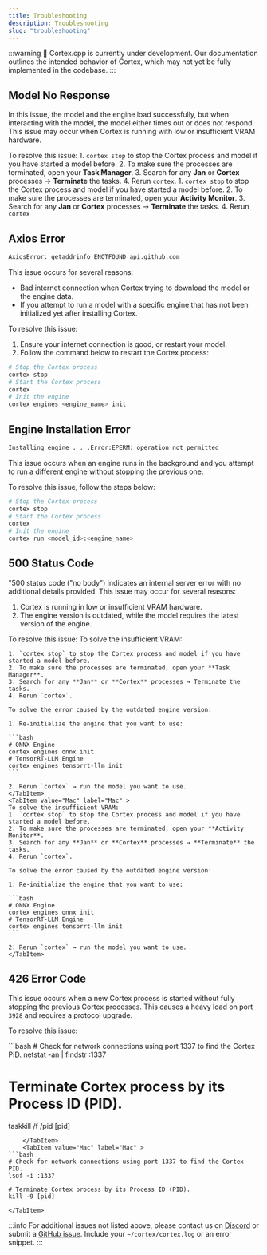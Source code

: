 ```yaml
---
title: Troubleshooting
description: Troubleshooting
slug: "troubleshooting"
---
```




:::warning
🚧 Cortex.cpp is currently under development. Our documentation outlines the intended behavior of Cortex, which may not yet be fully implemented in the codebase.
:::

## Model No Response

In this issue, the model and the engine load successfully, but when interacting with the model, the model either times out or does not respond. This issue may occur when Cortex is running with low or insufficient VRAM hardware.

To resolve this issue:
<Tabs>
    <TabItem value="Windows" label="Windows">
    1. `cortex stop` to stop the Cortex process and model if you have started a model before. 
    2. To make sure the processes are terminated, open your **Task Manager**.
    3. Search for any **Jan** or **Cortex** processes → **Terminate** the tasks.
    4. Rerun `cortex`.
    </TabItem>
    <TabItem value="Mac" label="Mac">
    1. `cortex stop` to stop the Cortex process and model if you have started a model before. 
    2. To make sure the processes are terminated, open your **Activity Monitor**.
    3. Search for any **Jan** or **Cortex** processes → **Terminate** the tasks.
    4. Rerun `cortex`
    </TabItem>
</Tabs>

## Axios Error
```bash
AxiosError: getaddrinfo ENOTFOUND api.github.com
```

This issue occurs for several reasons:

- Bad internet connection when Cortex trying to download the model or the engine data.
- If you attempt to run a model with a specific engine that has not been initialized yet after installing Cortex.

To resolve this issue:

1. Ensure your internet connection is good, or restart your model.
2.  Follow the command below to restart the Cortex process:

```bash
# Stop the Cortex process
cortex stop
# Start the Cortex process
cortex
# Init the engine
cortex engines <engine_name> init
```

## Engine Installation Error

```bash
Installing engine . . .Error:EPERM: operation not permitted
```
This issue occurs when an engine runs in the background and you attempt to run a different engine without stopping the previous one.

To resolve this issue, follow the steps below:

```bash
# Stop the Cortex process
cortex stop
# Start the Cortex process
cortex
# Init the engine
cortex run <model_id>:<engine_name>
```

## 500 Status Code

"500 status code ("no body") indicates an internal server error with no additional details provided. This issue may occur for several reasons:

1. Cortex is running in low or insufficient VRAM hardware.
2. The engine version is outdated, while the model requires the latest version of the engine.

To resolve this issue:
<Tabs>
    <TabItem value="Windows" label="Windows">
    To solve the insufficient VRAM:

    1. `cortex stop` to stop the Cortex process and model if you have started a model before. 
    2. To make sure the processes are terminated, open your **Task Manager**.
    3. Search for any **Jan** or **Cortex** processes → Terminate the tasks.
    4. Rerun `cortex`.

    To solve the error caused by the outdated engine version:

    1. Re-initialize the engine that you want to use:

    ```bash
    # ONNX Engine
    cortex engines onnx init
    # TensorRT-LLM Engine
    cortex engines tensorrt-llm init
    ```

    2. Rerun `cortex` → run the model you want to use.
    </TabItem>
    <TabItem value="Mac" label="Mac" >
    To solve the insufficient VRAM:
    1. `cortex stop` to stop the Cortex process and model if you have started a model before. 
    2. To make sure the processes are terminated, open your **Activity Monitor**.
    3. Search for any **Jan** or **Cortex** processes → **Terminate** the tasks.
    4. Rerun `cortex`.

    To solve the error caused by the outdated engine version:

    1. Re-initialize the engine that you want to use:

    ```bash
    # ONNX Engine
    cortex engines onnx init
    # TensorRT-LLM Engine
    cortex engines tensorrt-llm init
    ```

    2. Rerun `cortex` → run the model you want to use.
    </TabItem>
</Tabs>

## 426 Error Code

This issue occurs when a new Cortex process is started without fully stopping the previous Cortex processes. This causes a heavy load on port `3928` and requires a protocol upgrade.

To resolve this issue:

<Tabs>
    <TabItem value="Windows" label="Windows">
```bash
# Check for network connections using port 1337 to find the Cortex PID.
netstat -an | findstr :1337

# Terminate Cortex process by its Process ID (PID).
taskkill /f /pid [pid]
```
    </TabItem>
    <TabItem value="Mac" label="Mac" >
```bash
# Check for network connections using port 1337 to find the Cortex PID.
lsof -i :1337

# Terminate Cortex process by its Process ID (PID).
kill -9 [pid]
```
    </TabItem>
</Tabs>

:::info
For additional issues not listed above, please contact us on [Discord](https://discord.com/channels/1107178041848909847/1267305972733444147) or submit a [GitHub issue](https://github.com/janhq/cortex/issues). Include your `~/cortex/cortex.log` or an error snippet.
:::
